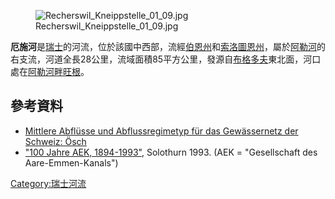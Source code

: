 {{Coord|47.23591745|N|7.65686989|E|display=title}}
[[Image:Recherswil_Kneippstelle_01_09.jpg|right]]

'''厄施河'''是[[瑞士|瑞士]]的河流，位於該國中西部，流經[[伯恩州|伯恩州]]和[[索洛圖恩州|索洛圖恩州]]，屬於[[阿勒河|阿勒河]]的右支流，河道全長28公里，流域面積85平方公里，發源自[[布格多夫_(瑞士)|布格多夫]]東北面，河口處在[[阿勒河畔旺根|阿勒河畔旺根]]。

==參考資料==
* [https://api.geo.admin.ch/rest/services/ech/MapServer/ch.bafu.mittlere-abfluesse/47891/extendedHtmlPopup?lang=de Mittlere Abflüsse und Abflussregimetyp für das Gewässernetz der Schweiz: Ösch]
* [https://www.aek.ch/application/files/7815/0944/2992/1994_Jubilaeumsberichthist.pdf "100 Jahre AEK, 1894-1993"], Solothurn 1993. (AEK = "Gesellschaft des Aare-Emmen-Kanals")

{{Switzerland-geo-stub}}
[[Category:瑞士河流|Category:瑞士河流]]
